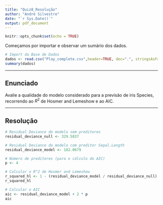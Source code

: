 ---
title: "Quiz8_Resolução"
author: "André Silvestre"
date: "`r Sys.Date()`"
output: pdf_document
---

```{r setup, include=FALSE}
knitr::opts_chunk$set(echo = TRUE)
```

Começamos por importar e observar um sumário dos dados.

```{r}
# Import da Base de Dados
dados <- read.csv("Play_complete.csv",header=TRUE, dec=".", stringsAsFactors = TRUE)
summary(dados)
```

---

## Enunciado

Avalie a qualidade do modelo considerado para a previsão de iris Species, recorrendo ao $R^2$ de Hosmer and Lemeshow e ao AIC.


---

## Resolução

```{r}
# Residual Deviance do modelo sem preditores
residual_deviance_null <- 329.5837

# Residual Deviance do modelo com preditor Sepal.Length
residual_deviance_model <- 182.0679

# Número de preditores (para o cálculo do AIC)
p <- 4

# Calcular o R^2 de Hosmer and Lemeshow
r_squared_hl <- 1 - (residual_deviance_model / residual_deviance_null)
r_squared_hl

# Calcular o AIC
aic <- residual_deviance_model + 2 * p
aic
```
